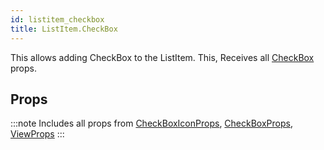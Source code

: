 ```yaml
---
id: listitem_checkbox
title: ListItem.CheckBox
---
```



This allows adding CheckBox to the ListItem.
This, Receives all [CheckBox](checkbox#props) props.

## Props

:::note
Includes all props from [CheckBoxIconProps](/docs/documentation/checkboxicon#props), [CheckBoxProps](/docs/documentation/checkbox#props), [ViewProps](https://reactnative.dev/docs/view#props)
:::
